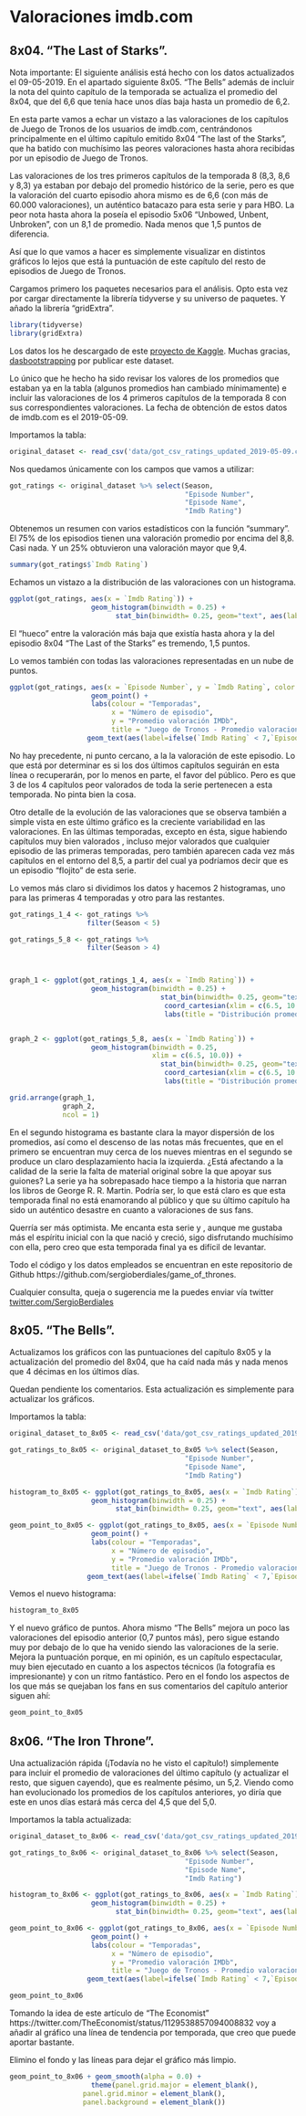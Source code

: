 # Valoraciones imdb.com

## 8x04. "The Last of Starks".

Nota importante: El siguiente análisis está hecho con los datos actualizados el 09-05-2019. En el apartado siguiente 8x05. "The Bells" además de incluir la nota del quinto capítulo de la temporada se actualiza el promedio del 8x04, que del 6,6 que tenía hace unos días baja hasta un promedio de 6,2. 

En esta parte vamos a echar un vistazo a las valoraciones de los capítulos de Juego de Tronos de los usuarios de imdb.com, centrándonos principalmente en el último capítulo emitido 8x04 "The last of the Starks", que ha batido con muchísimo las peores valoraciones hasta ahora recibidas por un episodio de Juego de Tronos. 

Las valoraciones de los tres primeros capítulos de la temporada 8 (8,3, 8,6 y 8,3)  ya estaban por debajo del promedio histórico de la serie,  pero es que la valoración del cuarto episodio ahora mismo es de 6,6 (con más de 60.000 valoraciones), un auténtico batacazo para esta serie y para HBO. La peor nota hasta ahora la poseía el episodio 5x06 "Unbowed, Unbent, Unbroken", con un 8,1 de promedio. Nada menos que 1,5 puntos de diferencia.

Así que lo que vamos a hacer es simplemente visualizar en distintos gráficos lo lejos que está la puntuación de este capítulo del resto de episodios de Juego de Tronos.

Cargamos primero los paquetes necesarios para el análisis. Opto esta vez por cargar directamente la librería tidyverse y su universo de paquetes. Y añado la librería "gridExtra". 
```r
library(tidyverse)
library(gridExtra)
```


Los datos los he descargado de este [proyecto de Kaggle](https://www.kaggle.com/dasbootstrapping/game-of-thrones-episode-data#got_csv.csv). Muchas gracias, [dasbootstrapping](https://www.kaggle.com/dasbootstrapping) por publicar este dataset.

Lo único que he hecho ha sido revisar los valores de los promedios que estaban ya en la tabla (algunos promedios han cambiado mínimamente) e incluir las valoraciones de los 4 primeros capítulos de la temporada 8 con sus correspondientes valoraciones. La fecha de obtención de estos datos de imdb.com es el 2019-05-09.

Importamos la tabla: 

```r

original_dataset <- read_csv('data/got_csv_ratings_updated_2019-05-09.csv', locale = locale(encoding = "ISO-8859-1"))

```

Nos quedamos únicamente con los campos que vamos a utilizar:

```r

got_ratings <- original_dataset %>% select(Season, 
                                           "Episode Number",
                                           "Episode Name",
                                           "Imdb Rating")

```

Obtenemos un resumen con varios estadísticos con la función "summary". El 75% de los episodios tienen una valoración promedio por encima del 8,8. Casi nada. Y un 25% obtuvieron una valoración mayor que 9,4. 

```r

summary(got_ratings$`Imdb Rating`)

```

Echamos un vistazo a la distribución de las valoraciones con un histograma.

```r

ggplot(got_ratings, aes(x = `Imdb Rating`)) +
                    geom_histogram(binwidth = 0.25) + 
                          stat_bin(binwidth= 0.25, geom="text", aes(label=..count..), vjust = -0.5)
```
El "hueco" entre la valoración más baja que existía hasta ahora y la del episodio 8x04 "The Last of the Starks" es tremendo, 1,5 puntos.

Lo vemos también con todas las valoraciones representadas en un nube de puntos.

```r

ggplot(got_ratings, aes(x = `Episode Number`, y = `Imdb Rating`, color = as.factor(Season))) +
                    geom_point() +
                    labs(colour = "Temporadas",
                         x = "Número de episodio", 
                         y = "Promedio valoración IMDb", 
                         title = "Juego de Tronos - Promedio valoraciones IMDb por episodio") +
                   geom_text(aes(label=ifelse(`Imdb Rating` < 7,`Episode Name`,'')),hjust= 0.8,vjust= -2, show_guide = F)
```

 No hay precedente, ni punto cercano, a la la valoración de este episodio. Lo que está por determinar es si los dos últimos capítulos seguirán en esta línea o recuperarán, por lo menos en parte, el favor del público. Pero es que 3 de los 4 capítulos peor valorados de toda la serie pertenecen a esta temporada. No pinta bien la cosa.
 
Otro detalle de la evolución de las valoraciones que se observa también a simple vista en este último gráfico es la creciente variabilidad en las valoraciones. En las últimas temporadas, excepto en ésta, sigue habiendo capítulos muy bien valorados , incluso mejor valorados que cualquier episodio de las primeras temporadas, pero también aparecen cada vez más capítulos en el entorno del 8,5, a partir del cual ya podríamos decir que es un episodio "flojito" de esta serie. 

Lo vemos más claro si dividimos los datos y hacemos 2 histogramas, uno para las primeras 4 temporadas y otro para las restantes.

```r

got_ratings_1_4 <- got_ratings %>% 
                   filter(Season < 5)

got_ratings_5_8 <- got_ratings %>% 
                   filter(Season > 4)



graph_1 <- ggplot(got_ratings_1_4, aes(x = `Imdb Rating`)) +
                    geom_histogram(binwidth = 0.25) + 
                                     stat_bin(binwidth= 0.25, geom="text", aes(label=..count..), vjust = -0.5) +
                                      coord_cartesian(xlim = c(6.5, 10.0), ylim = c(0, 20)) +
                                      labs(title = "Distribución promedios temporadas 1-4")


graph_2 <- ggplot(got_ratings_5_8, aes(x = `Imdb Rating`)) +
                    geom_histogram(binwidth = 0.25,
                                   xlim = c(6.5, 10.0)) + 
                                     stat_bin(binwidth= 0.25, geom="text", aes(label=..count..), vjust = -0.5) +
                                      coord_cartesian(xlim = c(6.5, 10.0), ylim = c(0, 10)) +
                                      labs(title = "Distribución promedios temporadas 5-8")

grid.arrange(graph_1, 
             graph_2, 
             ncol = 1) 
```

En el segundo histograma es bastante clara la mayor dispersión de los promedios, así como el descenso de las notas más frecuentes, que en el primero se encuentran muy cerca de los nueves mientras en el segundo se produce un claro desplazamiento hacia la izquierda. ¿Está afectando a la calidad de la serie la falta de material original sobre la que apoyar sus guiones? La serie ya ha sobrepasado hace tiempo a la historia que narran los libros de George R. R. Martin. Podría ser, lo que está claro es que esta temporada final no está enamorando al público y que su último capítulo ha sido un auténtico desastre en cuanto a valoraciones de sus fans.

Querría ser más optimista. Me encanta esta serie y , aunque me gustaba más el espíritu inicial con la que nació y creció, sigo disfrutando muchísimo con ella, pero creo que esta temporada final ya es difícil de levantar.

Todo el código y los datos empleados se encuentran en este repositorio de Github https://github.com/sergioberdiales/game_of_thrones.

Cualquier consulta, queja o sugerencia me la puedes enviar vía twitter [twitter.com/SergioBerdiales](https://twitter.com/SergioBerdiales)

## 8x05. "The Bells". 

Actualizamos los gráficos con las puntuaciones del capítulo 8x05 y la actualización del promedio del 8x04, que ha caíd nada más  y nada menos que 4 décimas en los últimos días. 

Quedan pendiente los comentarios. Esta actualización es simplemente para actualizar los gráficos.

Importamos la tabla: 

```r

original_dataset_to_8x05 <- read_csv('data/got_csv_ratings_updated_2019-05-15.csv', locale = locale(encoding = "ISO-8859-1"))

got_ratings_to_8x05 <- original_dataset_to_8x05 %>% select(Season, 
                                           "Episode Number",
                                           "Episode Name",
                                           "Imdb Rating")

histogram_to_8x05 <- ggplot(got_ratings_to_8x05, aes(x = `Imdb Rating`)) +
                    geom_histogram(binwidth = 0.25) + 
                          stat_bin(binwidth= 0.25, geom="text", aes(label=..count..), vjust = -0.5)

geom_point_to_8x05 <- ggplot(got_ratings_to_8x05, aes(x = `Episode Number`, y = `Imdb Rating`, color = as.factor(Season))) +
                    geom_point() +
                    labs(colour = "Temporadas",
                         x = "Número de episodio", 
                         y = "Promedio valoración IMDb", 
                         title = "Juego de Tronos - Promedio valoraciones IMDb por episodio") +
                   geom_text(aes(label=ifelse(`Imdb Rating` < 7,`Episode Name`,'')),hjust= 0.8,vjust= -2, show_guide = F)

```


Vemos el nuevo histograma:
```r
histogram_to_8x05
```

Y el nuevo gráfico de puntos. Ahora mismo "The Bells" mejora un poco las valoraciones del episodio anterior (0,7 puntos más), pero sigue estando muy por debajo de lo que ha venido siendo las valoraciones de la serie. Mejora la puntuación porque, en mi opinión, es un capítulo espectacular, muy bien ejecutado en cuanto a los aspectos técnicos (la fotografía es impresionante) y con un ritmo fantástico. Pero en el fondo los aspectos de los que más se quejaban los fans en sus comentarios del capítulo anterior siguen ahí: 
```r
geom_point_to_8x05
```

## 8x06. "The Iron Throne". 

Una actualización rápida (¡Todavía no he visto el capítulo!) simplemente para incluir el promedio de valoraciones del último capítulo (y actualizar el resto, que siguen cayendo), que es realmente pésimo, un 5,2. Viendo como han evolucionado los promedios de los capítulos anteriores, yo diría que este en unos días estará más cerca del 4,5 que del 5,0.  

Importamos la tabla actualizada: 

```r

original_dataset_to_8x06 <- read_csv('data/got_csv_ratings_updated_2019-05-20.csv', locale = locale(encoding = "ISO-8859-1"))

got_ratings_to_8x06 <- original_dataset_to_8x06 %>% select(Season, 
                                           "Episode Number",
                                           "Episode Name",
                                           "Imdb Rating")

histogram_to_8x06 <- ggplot(got_ratings_to_8x06, aes(x = `Imdb Rating`)) +
                    geom_histogram(binwidth = 0.25) + 
                          stat_bin(binwidth= 0.25, geom="text", aes(label=..count..), vjust = -0.5)

geom_point_to_8x06 <- ggplot(got_ratings_to_8x06, aes(x = `Episode Number`, y = `Imdb Rating`, color = as.factor(Season))) +
                    geom_point() +
                    labs(colour = "Temporadas",
                         x = "Número de episodio", 
                         y = "Promedio valoración IMDb", 
                         title = "Juego de Tronos - Promedio valoraciones IMDb por episodio") +
                   geom_text(aes(label=ifelse(`Imdb Rating` < 7,`Episode Name`,'')),hjust= 0.8,vjust= -2, show_guide = F)

```

```r
geom_point_to_8x06
```

Tomando la idea de este artículo de "The Economist" https://twitter.com/TheEconomist/status/1129538857094008832 voy a añadir al gráfico una línea de tendencia por temporada, que creo que puede aportar bastante.

Elimino el fondo y las líneas para dejar el gráfico más limpio.

```r
geom_point_to_8x06 + geom_smooth(alpha = 0.0) +
                    theme(panel.grid.major = element_blank(),
                  panel.grid.minor = element_blank(),
                  panel.background = element_blank())
```
